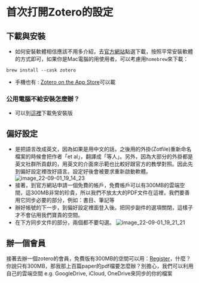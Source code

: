 # 首次打開Zotero的設定

## 下載與安裝

* 如何安裝軟體相信應該不用多介紹，去[官方網站](https://www.zotero.org/)點選下載，按照平常安裝軟體的方式即可，如果你是Mac電腦的用使用者，可以考慮用`homebrew`來下載：
```
brew install --cask zotero
```

* 手機也有 : [Zotero on the App Store](https://apps.apple.com/us/app/zotero/id1513554812)可以載

### 公用電腦不給安裝怎麼辦？
* 可以到[這裡](https://github.com/pedrom34/ZoteroPortable-dev-repo)下載免安裝版

## 偏好設定
* 是把語言改成英文，因為如果是用中文的話，之後用的外掛(Zotfile)重新命名檔案的時候會把作者「et al」，翻譯成「等人」。另外，因為大部分的外掛都是英文社群所貢獻的，用英文的介面來示範也比較好跟官方的教學對照。因此先到偏好設定裡改好語言。設定好後會被要求重新啟動軟體。
![image_22-09-01_19_14_23](https://i.imgur.com/Ekg8VvA.png)
* 接著，到官方網站申請一個免費的帳戶，免費帳戶可以有300MB的雲端空間，這300MB非常的珍貴，所以我們不放太大的PDF文件在這裡，我們要善用它同步必要的部分，例如：書目、筆記等
* 辦好帳號的下一步，到偏好設定裡面登入後。把同步副件的選項關閉，這樣子才不會佔用我們寶貴的空間。
* 在下方同步文件的部分，兩個都不要勾選。
![image_22-09-01_19_21_21](https://i.imgur.com/loqIbap.png)


## 辦一個會員

接著去辦一個zotero的會員，免費版有300MB的空間可以用：[Register](https://www.zotero.org/user/register/)，什麼？你說只有300MB，那我那上百篇paper的pdf檔要怎麼辦？別擔心，我們可以利用自己的雲端空間 e.g. GoogleDrive, iCloud, OneDrive來同步的你的檔案

